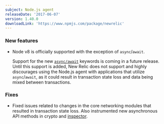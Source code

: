 ```yaml
---
subject: Node.js agent
releaseDate: '2017-06-07'
version: 1.40.0
downloadLink: 'https://www.npmjs.com/package/newrelic'
---
```


### New features

* Node v8 is officially supported with the exception of `async`/`await`.

  Support for the new [`async/await`](https://developer.mozilla.org/en-US/docs/Web/JavaScript/Reference/Statements/async_function) keywords is coming in a future release. Until this support is added, New Relic does not support and highly discourages using the Node.js agent with applications that utilize `async`/`await`, as it could result in transaction state loss and data being mixed between transactions.

### Fixes

* Fixed issues related to changes in the core networking modules that resulted in transaction state loss. Also instrumented new asynchronous API methods in crypto and [inspector](https://nodejs.org/dist/v8.0.0/docs/api/inspector.html).
